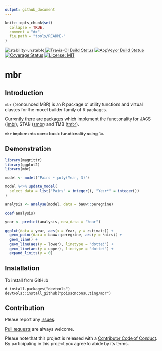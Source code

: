 ```yaml
---
output: github_document
---
```


<!-- README.md is generated from README.Rmd. Please edit that file -->

```r
knitr::opts_chunk$set(
  collapse = TRUE,
  comment = "#>",
  fig.path = "tools/README-"
)
```

![stability-unstable](https://img.shields.io/badge/stability-unstable-yellow.svg)
[![Travis-CI Build Status](https://travis-ci.org/poissonconsulting/mbr.svg?branch=master)](https://travis-ci.org/poissonconsulting/mbr)
[![AppVeyor Build Status](https://ci.appveyor.com/api/projects/status/github/poissonconsulting/mbr?branch=master&svg=true)](https://ci.appveyor.com/project/poissonconsulting/mbr)
[![Coverage Status](https://img.shields.io/codecov/c/github/poissonconsulting/mbr/master.svg)](https://codecov.io/github/poissonconsulting/mbr?branch=master)
[![License: MIT](https://img.shields.io/badge/License-MIT-blue.svg)](https://opensource.org/licenses/MIT)

# mbr

## Introduction

`mbr` (pronounced MBR) is an R package of utility functions and virtual classes for the model builder family of R packages.

Currently there are packages which implement the functionality for JAGS ([jmbr](https://github.com/poissonconsulting/jmbr)), STAN ([smbr](https://github.com/poissonconsulting/smbr)) and TMB ([tmbr](https://github.com/poissonconsulting/tmbr)).

`mbr` implements some basic functionality using `lm`.

## Demonstration

```r
library(magrittr)
library(ggplot2)
library(mbr)
```

```r
model <- model("Pairs ~ poly(Year, 3)")

model %<>% update_model(
  select_data = list("Pairs" = integer(), "Year*" = integer())
)

analysis <- analyse(model, data = bauw::peregrine)

coef(analysis)
```

```r
year <- predict(analysis, new_data = "Year")

ggplot(data = year, aes(x = Year, y = estimate)) +
  geom_point(data = bauw::peregrine, aes(y = Pairs)) +
  geom_line() +
  geom_line(aes(y = lower), linetype = "dotted") +
  geom_line(aes(y = upper), linetype = "dotted") +
  expand_limits(y = 0)
```

## Installation

To install from GitHub
```
# install.packages("devtools")
devtools::install_github("poissonconsulting/mbr")
```

## Contribution

Please report any [issues](https://github.com/poissonconsulting/mbr/issues).

[Pull requests](https://github.com/poissonconsulting/mbr/pulls) are always welcome.

Please note that this project is released with a [Contributor Code of Conduct](CONDUCT.md). By participating in this project you agree to abide by its terms.
